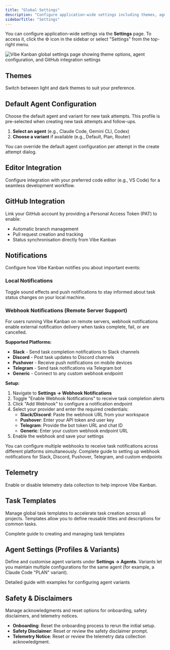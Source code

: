 ```yaml
---
title: "Global Settings"
description: "Configure application-wide settings including themes, agents, GitHub integration, and more"
sidebarTitle: "Settings"
---
```


You can configure application-wide settings via the **Settings** page. To access it, click the ⚙️ icon in the sidebar or select "Settings" from the top-right menu.

<Frame>
<img src="/images/vk-settings.png" alt="Vibe Kanban global settings page showing theme options, agent configuration, and GitHub integration settings" />
</Frame>

## Themes

Switch between light and dark themes to suit your preference.

## Default Agent Configuration

Choose the default agent and variant for new task attempts. This profile is pre-selected when creating new task attempts and follow-ups.

1. **Select an agent** (e.g., Claude Code, Gemini CLI, Codex)
2. **Choose a variant** if available (e.g., Default, Plan, Router)

<Tip>
You can override the default agent configuration per attempt in the create attempt dialog.
</Tip>

## Editor Integration

Configure integration with your preferred code editor (e.g., VS Code) for a seamless development workflow.

## GitHub Integration

Link your GitHub account by providing a Personal Access Token (PAT) to enable:

- Automatic branch management
- Pull request creation and tracking
- Status synchronisation directly from Vibe Kanban

## Notifications

Configure how Vibe Kanban notifies you about important events:

### Local Notifications
Toggle sound effects and push notifications to stay informed about task status changes on your local machine.

### Webhook Notifications (Remote Server Support)
For users running Vibe Kanban on remote servers, webhook notifications enable external notification delivery when tasks complete, fail, or are cancelled.

**Supported Platforms:**
- **Slack** - Send task completion notifications to Slack channels
- **Discord** - Post task updates to Discord channels
- **Pushover** - Receive push notifications on mobile devices
- **Telegram** - Send task notifications via Telegram bot
- **Generic** - Connect to any custom webhook endpoint

**Setup:**
1. Navigate to **Settings → Webhook Notifications**
2. Toggle "Enable Webhook Notifications" to receive task completion alerts
3. Click "Add Webhook" to configure a notification endpoint
4. Select your provider and enter the required credentials:
   - **Slack/Discord**: Paste the webhook URL from your workspace
   - **Pushover**: Enter your API token and user key
   - **Telegram**: Provide the bot token URL and chat ID
   - **Generic**: Enter your custom webhook endpoint URL
5. Enable the webhook and save your settings

<Tip>
You can configure multiple webhooks to receive task notifications across different platforms simultaneously.
</Tip>

<Card title="Webhook Setup Guides" icon="webhook" href="/configuration-customisation/webhook-notifications">
  Complete guide to setting up webhook notifications for Slack, Discord, Pushover, Telegram, and custom endpoints
</Card>

## Telemetry

Enable or disable telemetry data collection to help improve Vibe Kanban.

## Task Templates

Manage global task templates to accelerate task creation across all projects. Templates allow you to define reusable titles and descriptions for common tasks.

<Card title="Learn more about task templates" icon="clone" href="/configuration-customisation/creating-task-templates">
  Complete guide to creating and managing task templates
</Card>

## Agent Settings (Profiles & Variants)

Define and customise agent variants under **Settings → Agents**. Variants let you maintain multiple configurations for the same agent (for example, a Claude Code "PLAN" variant).

<Card title="Agent Profiles & Variants" icon="robot" href="/configuration-customisation/agent-configurations">
  Detailed guide with examples for configuring agent variants
</Card>

## Safety & Disclaimers

Manage acknowledgments and reset options for onboarding, safety disclaimers, and telemetry notices.

- **Onboarding**: Reset the onboarding process to rerun the initial setup.
- **Safety Disclaimer**: Reset or review the safety disclaimer prompt.
- **Telemetry Notice**: Reset or review the telemetry data collection acknowledgment.
